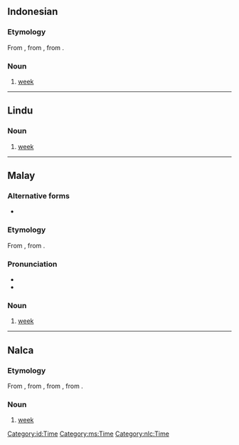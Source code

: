 {{also|Minggu}}
==Indonesian==

===Etymology===
From {{etyl|ms|id}} {{m|ms|minggu}}, from {{etyl|pt|id}} {{m|pt|domingo||Sunday}}, from {{etyl|la|id}} {{m|la|dominīcus}}.

===Noun===
{{id-noun}}

# [[week]] {{gloss|period of seven days}}

[[Category:id:Time]]

----

==Lindu==

===Noun===
{{head|klw|noun}}

# [[week]] {{gloss|period of seven days}}

----

==Malay==

===Alternative forms===
* {{l|ms|Minggu}}

===Etymology===
From {{etyl|pt|ms}} {{m|pt|domingo||Sunday}}, from {{etyl|la|ms}} {{m|la|dominīcus}}.

===Pronunciation===
* {{IPA|ms|[miŋɡu]}}
* {{rhymes|ms|iŋɡu|ɡu|u}}

===Noun===
{{ms-noun|j=ميڠݢو}}

# [[week]] {{gloss|period of seven days}}

[[Category:ms:Time]]

----

==Nalca==

===Etymology===
From {{etyl|id|nlc}} {{m|id|minggu}}, from {{etyl|ms|nlc}} {{m|ms|minggu}}, from {{etyl|pt|nlc}} {{m|pt|domingo||Sunday}}, from {{etyl|la|nlc}} {{m|la|dominīcus}}.

===Noun===
{{head|nlc|noun}}

# [[week]] {{gloss|period of seven days}}

[[Category:nlc:Time]]